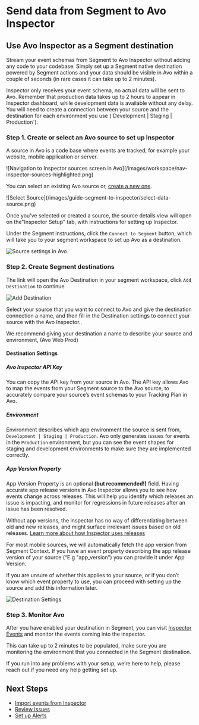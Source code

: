 
# Send data from Segment to Avo Inspector

## Use Avo Inspector as a Segment destination

Stream your event schemas from Segment to Avo Inspector without adding any code to your codebase. Simply set up a Segment native destination powered by Segment actions and your data should be visible in Avo within a couple of seconds (in rare cases it can take up to 2 minutes).

<Callout type="info" emoji="💡">
  Inspector only receives your event schema, no actual data will be sent to Avo.
</Callout>

<Callout type="info" emoji="ℹ️">
  Remember that production data takes up to 2 hours to appear in Inspector dashboard, while development data is available without any delay.
</Callout>

<Callout type="info" emoji="💡">
  You will need to create a connection between your source and the destination
  for each environment you use (`Development | Staging | Production`).
</Callout>

### Step 1. Create or select an Avo source to set up Inspector

A source in Avo is a code base where events are tracked, for example your
website, mobile application or server.

<div style={{ paddingTop: '1.5rem', margin: 'auto' }}>
  ![Navigation to Inspector sources screen in
  Avo](/images/workspace/nav-inspector-sources-highlighted.png)
</div>

You can select an existing Avo source or, [create a new one](/inspector/configuring-inspector-sources).

<div style={{ maxWidth: 400, paddingTop: '1.5rem', margin: 'auto' }}>
  ![Select Source](/images/guide-segment-to-inspector/select-data-source.png)
</div>

Once you’ve selected or created a source, the source details view will open on the"Inspector Setup" tab, with instructions for setting up Inspector.

Under the Segment instructions, click the `Connect to Segment` button, which will take you to your segment workspace to set up Avo as a destination.

![Source settings in Avo](/images/guide-segment-to-inspector/source-setup.png)

### Step 2. Create Segment destinations

The link will open the Avo Destination in your segment workspace, click `Add Destination` to continue

![Add Destination](/images/guide-segment-to-inspector/avo-destination-segment.png)

Select your source that you want to connect to Avo and give the destination connection a name, and then fill in the Destination settings to connect your source with the Avo Inspector..

<Callout type="info" emoji="💡">
  We recommend giving your destination a name to describe your source and
  environment, (Avo Web Prod)
</Callout>

#### Destination Settings

##### Avo Inspector API Key

You can copy the API key from your source in Avo. The API key allows Avo to map the events from your Segment source to the Avo source, to accurately compare your source’s event schemas to your Tracking Plan in Avo.

##### Environment

Environment describes which app environment the source is sent from, `Development | Staging | Production`.
Avo only generates issues for events in the `Production` environment, but you can see the event shapes for staging and development environments to make sure they are implemented correctly.

##### App Version Property

App Version Property is an optional **(but recommended!)** field. Having accurate app release versions in Avo Inspector allows you to see how events change across releases. This will help you identify which releases an issue is impacting, and monitor for regressions in future releases after an issue has been resolved.

Without app versions, the inspector has no way of differentiating between old and new releases, and might surface irrelevant issues based on old releases. [Learn more about how Inspector uses releases](https://www.avo.app/docs/inspector/inspector-issues-view#release-and-source-breakdown)

For most mobile sources, we will automatically fetch the app version from Segment Context. If you have an event property describing the app release version of your source (“E.g “app_version”) you can provide it under App Version.

If you are unsure of whether this applies to your source, or if you don’t know which event property to use, you can proceed with setting up the source and add this information later.

![Destination Settings](/images/guide-segment-to-inspector/avo-destination-settings.png)

### Step 3. Monitor Avo

After you have enabled your destination in Segment, you can visit [Inspector Events](https://www.avo.app/schemas/fwtXqAc0fCLy7b7oGW40/inspector/events) and monitor the events coming into the inspector.

This can take up to 2 minutes to be populated, make sure you are monitoring the environment that you connected in the Segment destination.

If you run into any problems with your setup, we’re here to help, please reach out if you need any help getting set up.

## Next Steps

- [Import events from Inspector](https://www.avo.app/docs/inspector/add-events-from-inspector)
- [Review Issues](https://www.avo.app/docs/inspector/inspector-issues-view)
- [Set up Alerts](https://www.avo.app/docs/inspector/inspector-slack-alerts)
